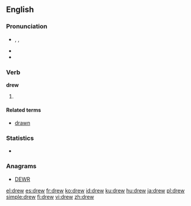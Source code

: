 {{wikipedia|dab=drew}}
{{also|Drew}}
==English==

===Pronunciation===
* {{enPR|dro͞o}}, {{IPA|/druː/}}, {{SAMPA|/dru:/}}
* {{audio|en-us-drew.ogg|Audio (US)}}
* {{rhymes|uː}}

===Verb===
'''drew'''

# {{irregular simple past of|draw}}

====Related terms====
* [[drawn]]

===Statistics===
* {{rank|fellow|hardly|wind|594|drew|strength|opinion|according}}

===Anagrams===
* [[DEWR#English|DEWR]]

[[el:drew]]
[[es:drew]]
[[fr:drew]]
[[ko:drew]]
[[id:drew]]
[[ku:drew]]
[[hu:drew]]
[[ja:drew]]
[[pl:drew]]
[[simple:drew]]
[[fi:drew]]
[[vi:drew]]
[[zh:drew]]